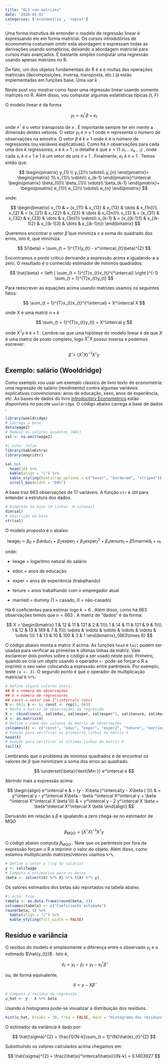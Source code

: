 ```yaml
---
title: "OLS com matrizes"
date: '2020-01-01'
categories: ['econometria', 'repost']
---
```


Uma forma instrutiva de entender o modelo de regressão linear é expressando ele em forma matricial. Os cursos introdutórios de econometria costumam omitir esta abordagem e expressam todas as derivações usando somatórios, deixando a abordagem matricial para cursos mais avançados. É bastante simples computar uma regressão usando apenas matrizes no R.

De fato, um dos objetos fundamentais do R é a e muitas das operações matriciais (decomposições, inversa, transposta, etc.) já estão implementadas em funções base. Uma var $k$ .

Neste post vou mostrar como fazer uma regressão linear usando somente matrizes no R. Além disso, vou computar algumas estatísticas típicas (t, F)

O modelo linear é da forma

$$
y_{t} = x^\intercal_{t} \beta + e_{t}
$$

onde $x^\intercal$ é o vetor transposto de $x$ . É importante sempre ter em mente a dimensão destes vetores. O vetor $y_{t}$ é $n\times1$ onde $n$ representa o número de observações na amostra. O vetor $\beta$ é $k\times1$ onde $k$ é o número de regressores (ou variáveis explicativas). Como há $n$ observações para cada uma dos $k$ regressores, $x$ é $k\times1$ ; o detalhe é que $x = (1 \, \,x_{1} \, \dots \,x_{k-1})$ , onde cada $x_{i}$ é $n\times 1$ e $1$ é um vetor de uns $n\times1$ . Finalmente, $e_{t}$ é $n\times1$ . Temos então que:

$$
\begin{pmatrix}
y_{1} \\ 
y_{2}\\ 
\vdots\\
y_{n}
\end{pmatrix}= 
\begin{pmatrix}
1\\ 
x_{1}\\ 
\vdots\\
x_{k-1}
\end{pmatrix}^\intercal
\begin{pmatrix}
\beta_{0}\\ 
\beta_{1}\\ 
\vdots\\
\beta_{k-1}
\end{pmatrix}+
\begin{pmatrix}
e_{1}\\ 
e_{2}\\ 
\vdots\\
e_{n}
\end{pmatrix}
$$

onde:

$$
\begin{bmatrix} 
x_{1} & = (x_{11} & x_{12} & x_{13} & \dots & x_{1n})\\
x_{2} & = (x_{21} & x_{22} & x_{23} & \dots & x_{2n})\\
x_{3} & = (x_{31} & x_{32} & x_{33} & \dots & x_{3n})\\
\vdots\\
x_{k-1} & = (x_{(k-1)1} & x_{(k-1)2} & x_{(k-1)3} & \dots & x_{(k-1)n})
\end{bmatrix}
$$

Queremos encontrar o vetor $\hat{\beta}$ que minimiza o a soma do quadrado dos erros, isto é, que minimiza

$$
S(\beta) = \sum_{t = 1}^{T}(y_{t} - x^\intercal_{t}\beta)^{2}
$$

Encontramos o ponto crítico derivando a expressão acima e igualando-a a zero. O resultado é o conhecido estimador de mínimos quadrados:

$$
\hat{\beta} = \left ( \sum_{t = 1}^{T}x_{t}x_{t}^{^\intercal} \right )^{-1} \sum_{t = 1}^{T}x_{t}y_{t}
$$

Para reescrever as equações acima usando matrizes usamos os seguintes fatos:

$$
\sum_{t = 1}^{T}x_{t}x_{t}^{^\intercal} = X^\intercal X
$$

onde $X$ é uma matriz $n \times k$

$$
\sum_{t = 1}^{T}x_{t}y_{t} = X^\intercal y
$$

onde $X^\intercal y$ é $k \times 1$ . Lembre-se que uma hipótese do modelo linear é de que $X$ é uma matriz de posto completo, logo $X^\intercal X$ possui inversa e podemos escrever:

$$
\hat{\beta} = (X^\intercal X)^{-1}X^\intercal y
$$

## Exemplo: salário (Wooldridge)

Como exemplo vou usar um exemplo clássico de livro texto de econometria: uma regressão de salário (rendimento) contra algumas variáveis explicativas convencionais: anos de educação, sexo, anos de experiência, etc. As bases de dados do livro [Introductory Econometrics](https://www.cengagebrain.com.mx/shop/isbn/9781337558860) estão disponíveis no pacote `wooldridge`. O código abaixo carrega a base de dados .

```r
library(wooldridge)
# Carrega a base
data(wage2)
# Remove os valores ausentes (NAs)
sal <- na.omit(wage2)
```

```r
#| echo: false
library(kableExtra)
library(magrittr)

sal %>%
  head(10) %>%
  kable(align = "c") %>%
  kable_styling(bootstrap_options = c("hover", "bordered", "striped")) %>%
  scroll_box(width = "80%")
```

A base traz 663 observações de 17 variáveis. A função `str` é útil para entender a estrutura dos dados.

```r
# Dimensão da base (# linhas  # colunas)
dim(sal)
# Descrição da base
str(sal)
```

O modelo proposto é o abaixo:

$$
\text{lwage}_{t} = \beta_{0} + \beta_{1}\text{educ}_{t} + \beta_{2}\text{exper}_{t} + \beta_{3}\text{exper}^{2}_{t} + \beta_{4}\text{tenure}_{t} + \beta{5}\text{married}_{t} + u_{t}
$$

onde:

-   lwage = logaritmo natural do salário

-   educ = anos de educação

-   exper = anos de experiência (trabalhando)

-   tenure = anos trabalhando com o empregador atual

-   married = dummy (1 = casado, 0 = não-casado)

Há 6 coeficientes para estimar logo $k = 6$ . Além disso, como há $663$ observações temos que $n = 663$ . A matriz de "dados" é da forma:

$$
X = \begin{bmatrix} 
1 & 12 & 11 & 121 & 2 & 1\\\\
1 & 14 & 11 & 121 & 9 & 1\\\\
1 & 12 & 13 & 169 & 7 & 1\\\\
\vdots & \vdots & \vdots & \vdots & \vdots & \vdots \\\\
1 & 13 & 10 & 100 & 3 & 1
\end{bmatrix}_{663\times 6}
$$

O código abaixo monta a matriz $X$ acima. As funções `head` e `tail` podem ser usadas para verificar as primeiras e últimas linhas da matriz. Vale esclarecer dois pontos sobre o código a ser usado neste post. Primeiro, quando se cria um objeto usando o operador `<-` pode-se forçar o R a imprimir o seu valor colocando a expressão entre parêntesis. Por exemplo, teste `(x <- 3)`. O segundo ponto é que o operador de multiplicação matricial é `%*%`.

```r
# Define alguns valores úteis: 
## N = número de observações
## k = número de regressores
## const = vetor com 1^\intercals (uns)
N <- 663; k <- 6; const <- rep(1, 663)
# Monta a matriz de observações da regressão
X <- cbind(const, sal$educ, sal$exper, sal$exper^2, sal$tenure, sal$married)
X <- as.matrix(X)
# Define o nome das colunas da matriz de observações
colnames(X) <- c("const", "educ", "exper", "exper2", "tenure", "married")
# Função para verificar as primeiras linhas da matriz X
head(X)
# Função para verificar as últimas linhas da matriz X
tail(X)
```

Lembrando que o problema de mínimos quadrados é de encontrar os valores de $\beta$ que minimizam a soma dos erros ao quadrado.

$$
\underset{\beta}{\text{Min }} e^\intercal e
$$

Abrindo mais a expressão acima:

$$
\begin{align}
  e^\intercal e & = (y - X\beta )^\intercal(y - X\beta ) \\\\
      & = y^\intercal y - y^\intercal X\beta - \beta ^\intercal X^\intercal y + \beta ^\intercal X^\intercal X \beta \\\\
      & = y^\intercal y - 2 y^\intercal X \beta + \beta^\intercal X^\intercal X \beta 
\end{align}
$$

Derivando em relação a $\beta$ e igualando a zero chega-se no estimador de MQO

$$
\beta_{\text{MQO}} = (X^\intercal X)^{-1}X^\intercal y
$$

O código abaixo computa $\beta_{\text{MQO}}$ . Note que os parêntesis por fora da expressão forçam o R a imprimir o valor do objeto. Além disso, como estamos multiplicando matrizes/vetores usamos `%*%`.

```r
# Define o vetor y (log do salário)
y <- sal$lwage
# Computa a estimativa para os betas
(beta <- solve(t(X) %*% X) %*% t(X) %*% y)
```

Os valores estimados dos betas são reportados na tabela abaixo.

```r
#| echo: true
tabela <- as.data.frame(round(beta, 4))
colnames(tabela) <- c("Coeficiente estimado")
round(beta, 4) %>%
  kable(align = "c") %>%
  kable_styling(full_width = FALSE)
```

## Resíduo e variância

O resíduo do modelo é simplesmente a diferença entre o observado $y_{t}$ e o estimado $\hat{y_{t}}$ . Isto é,

$$
\hat{e}_{t} = y_{t} - \hat{y}_{t} = y_{t} - x_{t}^\intercal\hat{\beta}
$$

ou, de forma equivalente,

$$
\hat{e} = y - X\hat{\beta}
$$

```r
# Computa o resíduo da regressão
u_hat <- y - X %*% beta
```

Usando o histograma pode-se visualizar a distribuição dos resíduos.

```r
hist(u_hat, breaks = 30, freq = FALSE, main = "Histograma dos resíduos")
```

O estimador da variância é dado por:

$$
\hat{\sigma}^{2} = \frac{1}{N-k}\sum_{t = 1}^{N}\hat{e}_{t}^{2}
$$

Substituindo os valores calculados acima chegamos em:

$$
\hat{\sigma}^{2} = \frac{\hat{e}^\intercal\hat{e}}{N-k} = 0.1403927
$$
